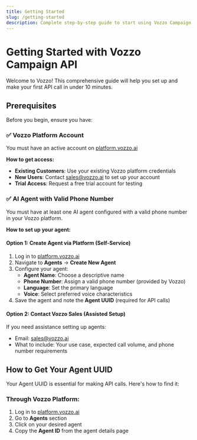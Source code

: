 ```yaml
---
title: Getting Started
slug: /getting-started
description: Complete step-by-step guide to start using Vozzo Campaign API with authentication, first campaign creation, and code examples in multiple languages.
---
```


# Getting Started with Vozzo Campaign API

Welcome to Vozzo! This comprehensive guide will help you set up and make your first API call in under 10 minutes.

## Prerequisites

Before you begin, ensure you have:

### ✅ **Vozzo Platform Account**
You must have an active account on [platform.vozzo.ai](https://platform.vozzo.ai)

**How to get access:**
- **Existing Customers**: Use your existing Vozzo platform credentials
- **New Users**: Contact [sales@vozzo.ai](mailto:sales@vozzo.ai) to set up your account
- **Trial Access**: Request a free trial account for testing

### ✅ **AI Agent with Valid Phone Number**
You must have at least one AI agent configured with a valid phone number in your Vozzo platform.

**How to set up your agent:**

#### Option 1: Create Agent via Platform (Self-Service)
1. Log in to [platform.vozzo.ai](https://platform.vozzo.ai)
2. Navigate to **Agents** → **Create New Agent**
3. Configure your agent:
   - **Agent Name**: Choose a descriptive name
   - **Phone Number**: Assign a valid phone number (provided by Vozzo)
   - **Language**: Set the primary language
   - **Voice**: Select preferred voice characteristics
4. Save the agent and note the **Agent UUID** (required for API calls)

#### Option 2: Contact Vozzo Sales (Assisted Setup)
If you need assistance setting up agents:
- Email: [sales@vozzo.ai](mailto:sales@vozzo.ai)
- What to include: Your use case, expected call volume, and phone number requirements


## How to Get Your Agent UUID

Your Agent UUID is essential for making API calls. Here's how to find it:

### Through Vozzo Platform:
1. Log in to [platform.vozzo.ai](https://platform.vozzo.ai)
2. Go to **Agents** section
3. Click on your desired agent
4. Copy the **Agent ID** from the agent details page
